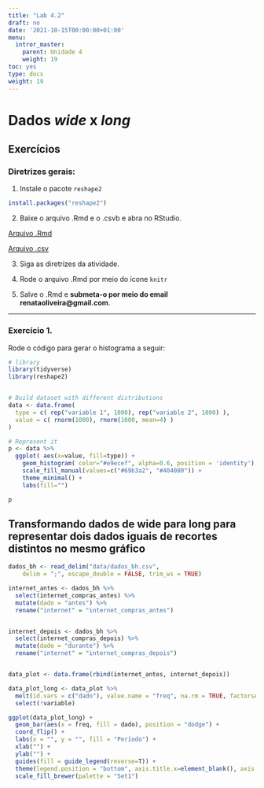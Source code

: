 ```yaml
---
title: "Lab 4.2"
draft: no
date: '2021-10-15T00:00:00+01:00'
menu:
  intror_master:
    parent: Unidade 4
    weight: 19
toc: yes
type: docs
weight: 19
---
```





# Dados _wide_ x _long_



## Exercícios

### **Diretrizes gerais:**

1. Instale o pacote `reshape2`

```r
install.packages("reshape2")
```


2. Baixe o arquivo .Rmd e o .csvb e abra no RStudio. 

[Arquivo .Rmd](https://cefetmgbr-my.sharepoint.com/:u:/g/personal/renataoliveira_cefetmg_br/EeohRlLO7OtCtKdHO72GS2oBc8B1LBdlZuoRt02jIw2LLg?e=dUCXFm)

[Arquivo .csv](https://cefetmgbr-my.sharepoint.com/:x:/g/personal/renataoliveira_cefetmg_br/EVHWeyy072lFknBr6lRrlQQBRq2xLKWI0TA6SUB7KUvnHQ?e=LsnD1h)

3. Siga as diretrizes da atividade. 

4. Rode o arquivo .Rmd por meio do ícone `knitr` 

5. Salve o .Rmd e **submeta-o por meio do email renataoliveira@gmail.com**. 

<hr></hr>


### Exercício 1.

Rode o código para gerar o histograma a seguir: 

```r
# library
library(tidyverse)
library(reshape2)


# Build dataset with different distributions
data <- data.frame(
  type = c( rep("variable 1", 1000), rep("variable 2", 1000) ),
  value = c( rnorm(1000), rnorm(1000, mean=4) )
)

# Represent it
p <- data %>%
  ggplot( aes(x=value, fill=type)) +
    geom_histogram( color="#e9ecef", alpha=0.6, position = 'identity') +
    scale_fill_manual(values=c("#69b3a2", "#404080")) +
    theme_minimal() +
    labs(fill="")

p
```

## Transformando dados de wide para long para representar dois dados iguais de recortes distintos no mesmo gráfico

```r

dados_bh <- read_delim("data/dados_bh.csv", 
    delim = ";", escape_double = FALSE, trim_ws = TRUE)
```

```r

internet_antes <- dados_bh %>% 
  select(internet_compras_antes) %>% 
  mutate(dado = "antes") %>% 
  rename("internet" = "internet_compras_antes")


internet_depois <- dados_bh %>% 
  select(internet_compras_depois) %>% 
  mutate(dado = "durante") %>% 
  rename("internet" = "internet_compras_depois")


data_plot <- data.frame(rbind(internet_antes, internet_depois))

data_plot_long <- data_plot %>% 
  melt(id.vars = c("dado"), value.name = "freq", na.rm = TRUE, factorsAsStrings = FALSE) %>% 
  select(!variable)

```

```r
ggplot(data_plot_long) + 
  geom_bar(aes(x = freq, fill = dado), position = "dodge") +
  coord_flip() +
  labs(x = "", y = "", fill = "Período") +
  xlab("") +
  ylab("") +
  guides(fill = guide_legend(reverse=T)) +
  theme(legend.position = "bottom", axis.title.x=element_blank(), axis.text.x=element_blank(), axis.ticks.x=element_blank()) +
  scale_fill_brewer(palette = "Set1") 

```
